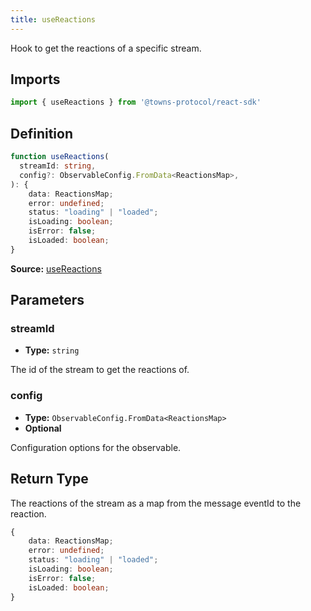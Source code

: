 ```yaml
---
title: useReactions
---
```

Hook to get the reactions of a specific stream.

## Imports

```ts
import { useReactions } from '@towns-protocol/react-sdk'
```

## Definition

```ts
function useReactions(
  streamId: string,
  config?: ObservableConfig.FromData<ReactionsMap>,
): {
    data: ReactionsMap;
    error: undefined;
    status: "loading" | "loaded";
    isLoading: boolean;
    isError: false;
    isLoaded: boolean;
}
```

**Source:** [useReactions](https://github.com/towns-protocol/towns/blob/main/packages/react-sdk/src/useReactions.ts)

## Parameters

### streamId

- **Type:** `string`

The id of the stream to get the reactions of.

### config

- **Type:** `ObservableConfig.FromData<ReactionsMap>`
- **Optional**

Configuration options for the observable.

## Return Type

The reactions of the stream as a map from the message eventId to the reaction.

```ts
{
    data: ReactionsMap;
    error: undefined;
    status: "loading" | "loaded";
    isLoading: boolean;
    isError: false;
    isLoaded: boolean;
}
```
